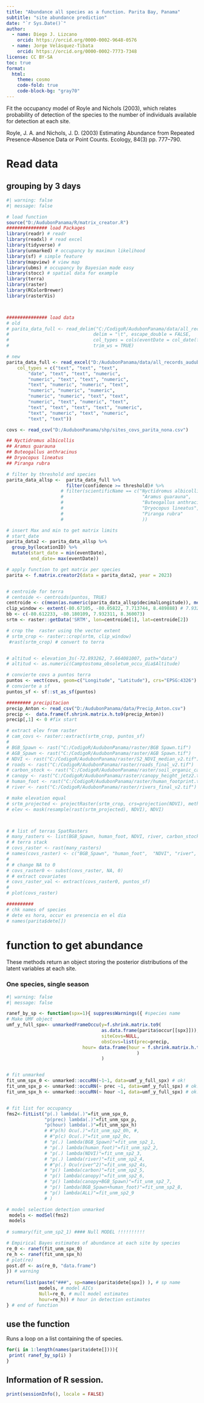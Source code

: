 ```yaml
---
title: "Abundance all species as a function. Parita Bay, Panama"
subtitle: "site abundance prediction"
date: "`r Sys.Date()`"
author: 
  - name: Diego J. Lizcano
    orcid: https://orcid.org/0000-0002-9648-0576
  - name: Jorge Velásquez-Tibata
    orcid: https://orcid.org/0000-0002-7773-7348
license: CC BY-SA
toc: true
format: 
  html:
    theme: cosmo
    code-fold: true
    code-block-bg: "gray70"
---
```


Fit the occupancy model of Royle and Nichols (2003), which relates probability of detection of the species to the number of individuals available for detection at each site.

Royle, J. A. and Nichols, J. D. (2003) Estimating Abundance from Repeated Presence-Absence Data or Point Counts. Ecology, 84(3) pp. 777–790.

# Read data

## grouping by 3 days

```r
#| warning: false
#| message: false

# load function
source("D:/AudubonPanama/R/matrix_creator.R")
############### load Packages
library(readr) # readr 
library(readxl) # read excel
library(tidyverse) # 
library(unmarked) # occupancy by maximun likelihood
library(sf) # simple feature
library(mapview) # view map
library(ubms) # occupancy by Bayesian made easy
library(stocc) # spatial data for example
library(terra) 
library(raster)
library(RColorBrewer)
library(rasterVis)



############### load data
# old 
# parita_data_full <- read_delim("C:/CodigoR/AudubonPanama/data/all_records_audubon_panama_to_occu.csv", 
#                               delim = "\t", escape_double = FALSE, 
#                               col_types = cols(eventDate = col_date(format = "%Y-%m-%d")), 
#                               trim_ws = TRUE)

# new
parita_data_full <- read_excel("D:/AudubonPanama/data/all_records_audubon_panama_Darwin_Core_revision.xlsx", 
    col_types = c("text", "text", "text", 
        "date", "text", "text", "numeric", 
        "numeric", "text", "text", "numeric", 
        "text", "numeric", "numeric", "text", 
        "numeric", "numeric", "numeric", 
        "numeric", "numeric", "text", "text", 
        "numeric", "text", "numeric", "text", 
        "text", "text", "text", "text", "numeric", 
        "text", "numeric", "text", "numeric", 
        "text", "text"))

covs <- read_csv("D:/AudubonPanama/shp/sites_covs_parita_nona.csv")

## Nyctidromus albicollis
## Aramus guarauna
## Buteogallus anthracinus
## Dryocopus lineatus
## Piranga rubra

# filter by threshold and species
parita_data_allsp <-  parita_data_full %>% 
                      filter(confidence >= threshold)# %>%
                    # filter(scientificName == c("Nyctidromus albicollis", 
                    #                             "Aramus guarauna",
                    #                             "Buteogallus anthracinus",
                    #                             "Dryocopus lineatus",
                    #                             "Piranga rubra"
                    #                             ))  

# insert Max and min to get matrix limits
# start_date
parita_data2 <- parita_data_allsp %>% 
  group_by(locationID) %>% 
  mutate(start_date = min(eventDate),
         end_date= max(eventDate))

# apply function to get matrix per species
parita <- f.matrix.creator2(data = parita_data2, year = 2023)


# centroide for terra
# centoide <- centroids(puntos, TRUE)
centroide <- c(mean(as.numeric(parita_data_allsp$decimalLongitude)), mean(as.numeric(parita_data_allsp$decimalLatitude)))
clip_window <- extent(-80.67105, -80.05822, 7.713744, 8.489888) # 7.932311, -80.612233  8.360073, -80.180109
bb <- c(-80.612233, -80.180109, 7.932311, 8.360073)
srtm <- raster::getData('SRTM', lon=centroide[1], lat=centroide[2])

# crop the  raster using the vector extent
# srtm_crop <- raster::crop(srtm, clip_window)
 #rast(srtm_crop) # convert to terra


# altitud <- elevation_3s(-72.893262, 7.664081007, path="data")
# altitud <- as.numeric(Camptostoma_obsoletum_occu_dia$Altitude)

# convierte covs a puntos terra
puntos <- vect(covs, geom=c("Longitude", "Latitude"), crs="EPSG:4326")
# convierte a sf
puntos_sf <- sf::st_as_sf(puntos)

######### precipitacion
precip_Anton <- read_csv("D:/AudubonPanama/data/Precip_Anton.csv")
precip <-  data.frame(f.shrink.matrix.h.to9(precip_Anton))
precip[,1] <- 0 #fix start

# extract elev from raster
# cam_covs <- raster::extract(srtm_crop, puntos_sf)
# 
# BGB_Spawn <- rast("C:/CodigoR/AudubonPanama/raster/BGB Spawn.tif")
# AGB_Spawn <- rast("C:/CodigoR/AudubonPanama/raster/AGB Spawn.tif")
# NDVI <- rast("C:/CodigoR/AudubonPanama/raster/S2_NDVI_median_v2.tif")
# roads <- rast("C:/CodigoR/AudubonPanama/raster/roads_final_v2.tif")
# carbon_stock <- rast("C:/CodigoR/AudubonPanama/raster/soil_organic_carbon_stock_0-30m.tif")
# canopy <- rast("C:/CodigoR/AudubonPanama/raster/canopy_height_jetz2.tif")
# human_foot <- rast("C:/CodigoR/AudubonPanama/raster/human_footprint.tif")
# river <- rast("C:/CodigoR/AudubonPanama/raster/rivers_final_v2.tif")

# make elevation equal
# srtm_projected <- projectRaster(srtm_crop, crs=projection(NDVI), method="ngb") 
# elev <- mask(resample(rast(srtm_projected), NDVI), NDVI)



# # list of terras SpatRasters  
# many_rasters <- list(BGB_Spawn, human_foot, NDVI, river, carbon_stock, canopy)
# # terra stack
# covs_raster <- rast(many_rasters)
# names(covs_raster) <- c("BGB_Spawn", "human_foot",  "NDVI", "river", "carbon_stock",  "canopy")
# 
# # change NA to 0 
# covs_raster0 <- subst(covs_raster, NA, 0)
# # extract covariates
# covs_raster_val <- extract(covs_raster0, puntos_sf)
# 
# plot(covs_raster)

##########
# chk names of species
# dete es hora, occur es presencia en el dia
# names(parita$dete[]) 


```


# function to get abundance 

These methods return an object storing the posterior distributions of the latent variables at each site. 

### One species, single season

```r
#| warning: false
#| message: false

ranef_by_sp <- function(spx=1){ suppressWarnings({ #species name
# Make UMF object
umf_y_full_spx<- unmarkedFrameOccu(y=f.shrink.matrix.to9( 
                                   as.data.frame(parita$occur[[spx]])),
                                   siteCovs=NULL,
                                   obsCovs=list(prec=precip,
                            hour= data.frame(hour = f.shrink.matrix.h.to9(parita$dete[[spx]]))
                                                )
                                   ) 


# fit unmarked
fit_unm_spx_0 <- unmarked::occuRN(~1~1, data=umf_y_full_spx) # ok!
fit_unm_spx_p <- unmarked::occuRN(~ prec ~1, data=umf_y_full_spx) # ok!
fit_unm_spx_h <- unmarked::occuRN(~ hour ~1, data=umf_y_full_spx) # ok!


# fit list for occupancy
fms2<-fitList("p(.) lambda(.)"=fit_unm_spx_0,
              "p(prec) lambda(.)"=fit_unm_spx_p,
              "p(hour) lambda(.)"=fit_unm_spx_h)
              # #"p(h) Ocu(.)"=fit_unm_sp2_0h, #,
              # #"p(c) Ocu(.)"=fit_unm_sp2_0c,
              # "p(.) lambda(BGB_Spawn)"=fit_unm_sp2_1,
              # "p(.) lambda(human_foot)"=fit_unm_sp2_2,
              # "p(.) lambda(NDVI)"=fit_unm_sp2_3,
              # "p(.) lambda(river)"=fit_unm_sp2_4,
              # #"p(.) Ocu(river^2)"=fit_unm_sp2_4s,
              # "p() lambda(carbon)"=fit_unm_sp2_5,
              # "p() lambda(canopy)"=fit_unm_sp2_6,
              # "p() lambda(canopy+BGB_Spawn)"=fit_unm_sp2_7,
              # "p() lambda(BGB_Spawn+human_foot)"=fit_unm_sp2_8,
              # "p() lambda(ALL)"=fit_unm_sp2_9
              # )

# model selection detection unmarked
 models <- modSel(fms2)
 models
 
# summary(fit_unm_sp2_1) #### Null MODEL !!!!!!!!!!

# Empirical Bayes estimates of abundance at each site by species
re_0 <- ranef(fit_unm_spx_0)
re_h <- ranef(fit_unm_spx_h)
# plot(re)
post.df <- as(re_0, "data.frame")
}) # warning
  
return(list(paste("###", sp=names(parita$dete[spx]) ), # sp name
            models, # model AICs
            Null=re_0, # mull model estimates
            hour=re_h)) # hour in detection estimates
} # end of function


```



## use the function

Runs a loop on a list containing the of species.  

```r

for(i in 1:length(names(parita$dete[]))){
 print( ranef_by_sp(i) )
}


```



## Information of R session.

```r
print(sessionInfo(), locale = FALSE)
```


